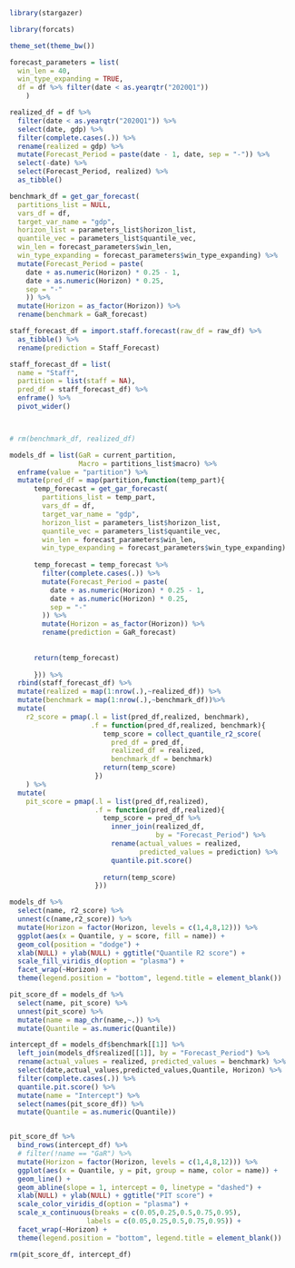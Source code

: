 
```r

library(stargazer)

library(forcats)

```


```r

theme_set(theme_bw())

forecast_parameters = list(
  win_len = 40,
  win_type_expanding = TRUE,
  df = df %>% filter(date < as.yearqtr("2020Q1"))
    )


```


```r

realized_df = df %>% 
  filter(date < as.yearqtr("2020Q1")) %>% 
  select(date, gdp) %>% 
  filter(complete.cases(.)) %>% 
  rename(realized = gdp) %>% 
  mutate(Forecast_Period = paste(date - 1, date, sep = "-")) %>% 
  select(-date) %>% 
  select(Forecast_Period, realized) %>% 
  as_tibble()

benchmark_df = get_gar_forecast(
  partitions_list = NULL,
  vars_df = df,
  target_var_name = "gdp",
  horizon_list = parameters_list$horizon_list,
  quantile_vec = parameters_list$quantile_vec,
  win_len = forecast_parameters$win_len,
  win_type_expanding = forecast_parameters$win_type_expanding) %>%         
  mutate(Forecast_Period = paste(
    date + as.numeric(Horizon) * 0.25 - 1,
    date + as.numeric(Horizon) * 0.25,
    sep = "-"
    )) %>%
  mutate(Horizon = as_factor(Horizon)) %>% 
  rename(benchmark = GaR_forecast)

staff_forecast_df = import.staff.forecast(raw_df = raw_df) %>% 
  as_tibble() %>% 
  rename(prediction = Staff_Forecast)

staff_forecast_df = list(
  name = "Staff",
  partition = list(staff = NA),
  pred_df = staff_forecast_df) %>% 
  enframe() %>% 
  pivot_wider()



# rm(benchmark_df, realized_df)

```


```r

models_df = list(GaR = current_partition,
                 Macro = partitions_list$macro) %>% 
  enframe(value = "partition") %>%
  mutate(pred_df = map(partition,function(temp_part){
      temp_forecast = get_gar_forecast(
        partitions_list = temp_part,
        vars_df = df,
        target_var_name = "gdp",
        horizon_list = parameters_list$horizon_list,
        quantile_vec = parameters_list$quantile_vec,
        win_len = forecast_parameters$win_len,
        win_type_expanding = forecast_parameters$win_type_expanding)
      
      temp_forecast = temp_forecast %>% 
        filter(complete.cases(.)) %>%
        mutate(Forecast_Period = paste(
          date + as.numeric(Horizon) * 0.25 - 1,
          date + as.numeric(Horizon) * 0.25,
          sep = "-"
        )) %>%
        mutate(Horizon = as_factor(Horizon)) %>% 
        rename(prediction = GaR_forecast)
        
        
      return(temp_forecast)
      
      })) %>% 
  rbind(staff_forecast_df) %>% 
  mutate(realized = map(1:nrow(.),~realized_df)) %>% 
  mutate(benchmark = map(1:nrow(.),~benchmark_df))%>% 
  mutate(
    r2_score = pmap(.l = list(pred_df,realized, benchmark),
                    .f = function(pred_df,realized, benchmark){
                       temp_score = collect_quantile_r2_score(
                         pred_df = pred_df,
                         realized_df = realized,
                         benchmark_df = benchmark)
                       return(temp_score)
                     })
    ) %>% 
  mutate(
    pit_score = pmap(.l = list(pred_df,realized),
                     .f = function(pred_df,realized){
                       temp_score = pred_df %>% 
                         inner_join(realized_df,
                                    by = "Forecast_Period") %>% 
                         rename(actual_values = realized,
                                predicted_values = prediction) %>% 
                         quantile.pit.score()
                       
                       return(temp_score)
                     }))


```


```r

models_df %>% 
  select(name, r2_score) %>% 
  unnest(c(name,r2_score)) %>% 
  mutate(Horizon = factor(Horizon, levels = c(1,4,8,12))) %>% 
  ggplot(aes(x = Quantile, y = score, fill = name)) + 
  geom_col(position = "dodge") + 
  xlab(NULL) + ylab(NULL) + ggtitle("Quantile R2 score") + 
  scale_fill_viridis_d(option = "plasma") + 
  facet_wrap(~Horizon) + 
  theme(legend.position = "bottom", legend.title = element_blank())
```


```r

pit_score_df = models_df %>% 
  select(name, pit_score) %>% 
  unnest(pit_score) %>% 
  mutate(name = map_chr(name,~.)) %>% 
  mutate(Quantile = as.numeric(Quantile)) 

intercept_df = models_df$benchmark[[1]] %>% 
  left_join(models_df$realized[[1]], by = "Forecast_Period") %>% 
  rename(actual_values = realized, predicted_values = benchmark) %>% 
  select(date,actual_values,predicted_values,Quantile, Horizon) %>% 
  filter(complete.cases(.)) %>% 
  quantile.pit.score() %>% 
  mutate(name = "Intercept") %>% 
  select(names(pit_score_df)) %>% 
  mutate(Quantile = as.numeric(Quantile))


pit_score_df %>% 
  bind_rows(intercept_df) %>% 
  # filter(!name == "GaR") %>% 
  mutate(Horizon = factor(Horizon, levels = c(1,4,8,12))) %>% 
  ggplot(aes(x = Quantile, y = pit, group = name, color = name)) + 
  geom_line() +
  geom_abline(slope = 1, intercept = 0, linetype = "dashed") + 
  xlab(NULL) + ylab(NULL) + ggtitle("PIT score") + 
  scale_color_viridis_d(option = "plasma") + 
  scale_x_continuous(breaks = c(0.05,0.25,0.5,0.75,0.95),
                   labels = c(0.05,0.25,0.5,0.75,0.95)) +
  facet_wrap(~Horizon) + 
  theme(legend.position = "bottom", legend.title = element_blank())

rm(pit_score_df, intercept_df)

```

